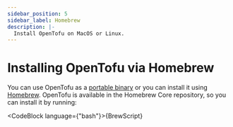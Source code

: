 ```yaml
---
sidebar_position: 5
sidebar_label: Homebrew
description: |-
  Install OpenTofu on MacOS or Linux.
---
```



# Installing OpenTofu via Homebrew

You can use OpenTofu as a [portable binary](portable.mdx) or you can install it using [Homebrew](https://formulae.brew.sh/formula/opentofu). OpenTofu is available in the Homebrew Core repository, so you can install it by running:

<CodeBlock language={"bash"}>{BrewScript}</CodeBlock>
